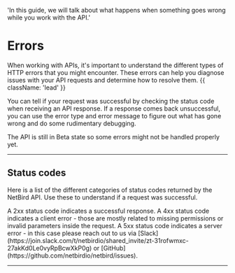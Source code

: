   'In this guide, we will talk about what happens when something goes wrong while you work with the API.'

# Errors

When working with APIs, it's important to understand the different types of HTTP errors that you might encounter. These errors can help you diagnose issues with your API requests and determine how to resolve them. {{ className: 'lead' }}

You can tell if your request was successful by checking the status code when receiving an API response. If a response comes back unsuccessful, you can use the error type and error message to figure out what has gone wrong and do some rudimentary debugging.

<Note>
   The API is still in Beta state so some errors might not be handled properly yet.
</Note>

---

## Status codes

Here is a list of the different categories of status codes returned by the NetBird API. Use these to understand if a request was successful.

<Properties>
  <Property name="2xx">
    A 2xx status code indicates a successful response.
  </Property>
  <Property name="4xx">
    A 4xx status code indicates a client error - those are mostly related to missing permissions or invalid parameters inside the request.
  </Property>
  <Property name="5xx">
    A 5xx status code indicates a server error - in this case please reach out to us via [Slack](https://join.slack.com/t/netbirdio/shared_invite/zt-31rofwmxc-27akKd0Le0vyRpBcwXkP0g) or [GitHub](https://github.com/netbirdio/netbird/issues).
  </Property>
</Properties>

---

